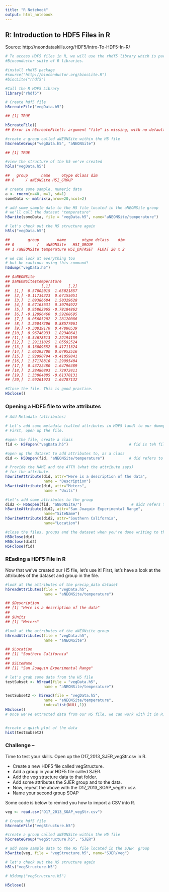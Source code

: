 ```yaml
---
title: "R Notebook"
output: html_notebook
---
```



## R: Introduction to HDF5 Files in R
Source: http://neondataskills.org/HDF5/Intro-To-HDF5-In-R/

```r
# To access HDF5 files in R, we will use the rhdf5 library which is part of the 
#Bioconductor suite of R libraries.

#install rhdf5 package
#source("http://bioconductor.org/biocLite.R")
#biocLite("rhdf5")

#Call the R HDF5 Library
library("rhdf5")
```



```r
# Create hdf5 file
h5createFile("vegData.h5")

## [1] TRUE

h5createFile()
## Error in h5createFile(): argument "file" is missing, with no default


```

```r
#create a group called aNEONSite within the H5 file
h5createGroup("vegData.h5", "aNEONSite")

## [1] TRUE

#view the structure of the h5 we've created
h5ls("vegData.h5")

##   group      name     otype dclass dim
## 0     / aNEONSite H5I_GROUP
```

```r
# create some sample, numeric data 
a <- rnorm(n=40, m=1, sd=1) 
someData <- matrix(a,nrow=20,ncol=2)
```




```r
# add some sample data to the H5 file located in the aNEONSite group
# we'll call the dataset "temperature"
h5write(someData, file = "vegData.h5", name="aNEONSite/temperature")

# let's check out the H5 structure again
h5ls("vegData.h5")

##        group        name       otype dclass    dim
## 0          /   aNEONSite   H5I_GROUP              
## 1 /aNEONSite temperature H5I_DATASET  FLOAT 20 x 2
```


```r
# we can look at everything too 
# but be cautious using this command!
h5dump("vegData.h5")

## $aNEONSite
## $aNEONSite$temperature
##              [,1]        [,2]
##  [1,]  0.57002015  1.65021857
##  [2,] -0.11734323  0.67155051
##  [3,]  1.09386684  1.50329628
##  [4,]  0.67163631  0.30794922
##  [5,]  0.95862965 -0.78184862
##  [6,] -0.12896460  0.59268695
##  [7,]  0.05685202  2.28120086
##  [8,]  3.26047306  0.88577061
##  [9,] -0.30819170  0.47880539
## [10,]  0.96746933  1.82340641
## [11,] -0.54678513  2.22194159
## [12,]  1.29111825  1.05592524
## [13,]  0.16009552  0.41711324
## [14,]  1.05293700  0.07952516
## [15,]  1.92990794 -0.41059841
## [16,]  1.37178810  1.29995404
## [17,]  0.43722480  1.64796389
## [18,]  2.28480893  1.72972411
## [19,]  1.33004885 -0.61370131
## [20,]  1.99261923  1.64787132

#Close the file. This is good practice.
H5close()
```

### Opening a HDF5 file to write attributes
```r
# Add Metadata (attributes)

# Let’s add some metadata (called attributes in HDF5 land) to our dummy temperature data. 
# First, open up the file.

#open the file, create a class
fid <- H5Fopen("vegData.h5")                           # fid is teh file id

#open up the dataset to add attributes to, as a class
did <- H5Dopen(fid, "aNEONSite/temperature")           # did refers to the dataset

# Provide the NAME and the ATTR (what the attribute says) 
# for the attribute.
h5writeAttribute(did, attr="Here is a description of the data",
                 name = "Description")
h5writeAttribute(did, attr="Meters",
                 name = "Units")

#let's add some attributes to the group
did2 <- H5Gopen(fid, "aNEONSite/")                      # did2 refers to the group
h5writeAttribute(did2, attr="San Joaquin Experimental Range",
                 name="SiteName")
h5writeAttribute(did2, attr="Southern California",
                 name="Location")

#close the files, groups and the dataset when you're done writing to them!
H5Dclose(did)
H5Gclose(did2)
H5Fclose(fid)
```



### REading a HDF5 File in R
Now that we’ve created our H5 file, let’s use it! First, let’s have a look at the attributes of the dataset and group in the file.

```r
#look at the attributes of the precip_data dataset
h5readAttributes(file = "vegData.h5", 
                 name = "aNEONSite/temperature")

## $Description
## [1] "Here is a description of the data"
## 
## $Units
## [1] "Meters"

#look at the attributes of the aNEONsite group
h5readAttributes(file = "vegData.h5", 
                 name = "aNEONSite")

## $Location
## [1] "Southern California"
## 
## $SiteName
## [1] "San Joaquin Experimental Range"

# let's grab some data from the H5 file
testSubset <- h5read(file = "vegData.h5", 
                 name = "aNEONSite/temperature")

testSubset2 <- h5read(file = "vegData.h5", 
                 name = "aNEONSite/temperature",
                 index=list(NULL,1))
H5close() 
# Once we've extracted data from our H5 file, we can work with it in R. 


#create a quick plot of the data
hist(testSubset2)
```


### Challenge –

Time to test your skills. Open up the D17_2013_SJER_vegStr.csv in R.

* Create a new HDF5 file called vegStructure.
* Add a group in your HDF5 file called SJER.
* Add the veg structure data to that folder.
* Add some attributes the SJER group and to the data.
* Now, repeat the above with the D17_2013_SOAP_vegStr csv.
* Name your second group SOAP

Some code is below to remind you how to import a CSV into R.



```r
veg <- read.csv("D17_2013_SOAP_vegStr.csv")
```



```r
# Create hdf5 file
h5createFile("vegStructure.h5")

#create a group called aNEONSite within the H5 file
h5createGroup("vegStructure.h5", "SJER")

# add some sample data to the H5 file located in the SJER  group
h5write(veg, file = "vegStructure.h5", name="SJER/veg")

# let's check out the H5 structure again
h5ls("vegStructure.h5")

```

```r
# h5dump("vegStructure.h5")
```

```r
H5close() 
```

